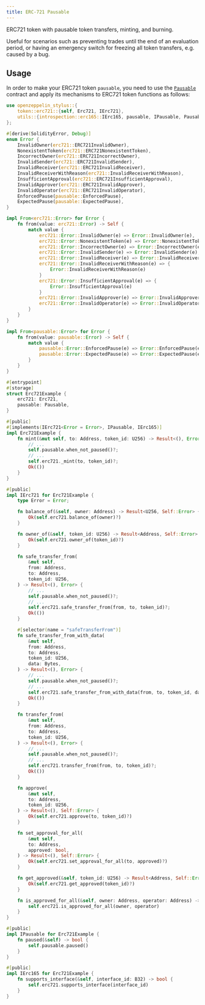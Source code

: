 ```yaml
---
title: ERC-721 Pausable
---
```


ERC721 token with pausable token transfers, minting, and burning.

Useful for scenarios such as preventing trades until the end of an evaluation period, or having an emergency switch for freezing all token transfers, e.g. caused by a bug.

## Usage

In order to make your ERC721 token `pausable`, you need to use the [`Pausable`](/contracts-stylus/api/utils#pausable) contract and apply its mechanisms to ERC721 token functions as follows:

```rust
use openzeppelin_stylus::{
    token::erc721::{self, Erc721, IErc721},
    utils::{introspection::erc165::IErc165, pausable, IPausable, Pausable},
};

#[derive(SolidityError, Debug)]
enum Error {
    InvalidOwner(erc721::ERC721InvalidOwner),
    NonexistentToken(erc721::ERC721NonexistentToken),
    IncorrectOwner(erc721::ERC721IncorrectOwner),
    InvalidSender(erc721::ERC721InvalidSender),
    InvalidReceiver(erc721::ERC721InvalidReceiver),
    InvalidReceiverWithReason(erc721::InvalidReceiverWithReason),
    InsufficientApproval(erc721::ERC721InsufficientApproval),
    InvalidApprover(erc721::ERC721InvalidApprover),
    InvalidOperator(erc721::ERC721InvalidOperator),
    EnforcedPause(pausable::EnforcedPause),
    ExpectedPause(pausable::ExpectedPause),
}

impl From<erc721::Error> for Error {
    fn from(value: erc721::Error) -> Self {
        match value {
            erc721::Error::InvalidOwner(e) => Error::InvalidOwner(e),
            erc721::Error::NonexistentToken(e) => Error::NonexistentToken(e),
            erc721::Error::IncorrectOwner(e) => Error::IncorrectOwner(e),
            erc721::Error::InvalidSender(e) => Error::InvalidSender(e),
            erc721::Error::InvalidReceiver(e) => Error::InvalidReceiver(e),
            erc721::Error::InvalidReceiverWithReason(e) => {
                Error::InvalidReceiverWithReason(e)
            }
            erc721::Error::InsufficientApproval(e) => {
                Error::InsufficientApproval(e)
            }
            erc721::Error::InvalidApprover(e) => Error::InvalidApprover(e),
            erc721::Error::InvalidOperator(e) => Error::InvalidOperator(e),
        }
    }
}

impl From<pausable::Error> for Error {
    fn from(value: pausable::Error) -> Self {
        match value {
            pausable::Error::EnforcedPause(e) => Error::EnforcedPause(e),
            pausable::Error::ExpectedPause(e) => Error::ExpectedPause(e),
        }
    }
}

#[entrypoint]
#[storage]
struct Erc721Example {
    erc721: Erc721,
    pausable: Pausable,
}

#[public]
#[implements(IErc721<Error = Error>, IPausable, IErc165)]
impl Erc721Example {
    fn mint(&mut self, to: Address, token_id: U256) -> Result<(), Error> {
        // ...
        self.pausable.when_not_paused()?;
        // ...
        self.erc721._mint(to, token_id)?;
        Ok(())
    }
}

#[public]
impl IErc721 for Erc721Example {
    type Error = Error;

    fn balance_of(&self, owner: Address) -> Result<U256, Self::Error> {
        Ok(self.erc721.balance_of(owner)?)
    }

    fn owner_of(&self, token_id: U256) -> Result<Address, Self::Error> {
        Ok(self.erc721.owner_of(token_id)?)
    }

    fn safe_transfer_from(
        &mut self,
        from: Address,
        to: Address,
        token_id: U256,
    ) -> Result<(), Error> {
        // ...
        self.pausable.when_not_paused()?;
        // ...
        self.erc721.safe_transfer_from(from, to, token_id)?;
        Ok(())
    }

    #[selector(name = "safeTransferFrom")]
    fn safe_transfer_from_with_data(
        &mut self,
        from: Address,
        to: Address,
        token_id: U256,
        data: Bytes,
    ) -> Result<(), Error> {
        // ...
        self.pausable.when_not_paused()?;
        // ...
        self.erc721.safe_transfer_from_with_data(from, to, token_id, data)?;
        Ok(())
    }

    fn transfer_from(
        &mut self,
        from: Address,
        to: Address,
        token_id: U256,
    ) -> Result<(), Error> {
        // ...
        self.pausable.when_not_paused()?;
        // ...
        self.erc721.transfer_from(from, to, token_id)?;
        Ok(())
    }

    fn approve(
        &mut self,
        to: Address,
        token_id: U256,
    ) -> Result<(), Self::Error> {
        Ok(self.erc721.approve(to, token_id)?)
    }

    fn set_approval_for_all(
        &mut self,
        to: Address,
        approved: bool,
    ) -> Result<(), Self::Error> {
        Ok(self.erc721.set_approval_for_all(to, approved)?)
    }

    fn get_approved(&self, token_id: U256) -> Result<Address, Self::Error> {
        Ok(self.erc721.get_approved(token_id)?)
    }

    fn is_approved_for_all(&self, owner: Address, operator: Address) -> bool {
        self.erc721.is_approved_for_all(owner, operator)
    }
}

#[public]
impl IPausable for Erc721Example {
    fn paused(&self) -> bool {
        self.pausable.paused()
    }
}

#[public]
impl IErc165 for Erc721Example {
    fn supports_interface(&self, interface_id: B32) -> bool {
        self.erc721.supports_interface(interface_id)
    }
}
```
